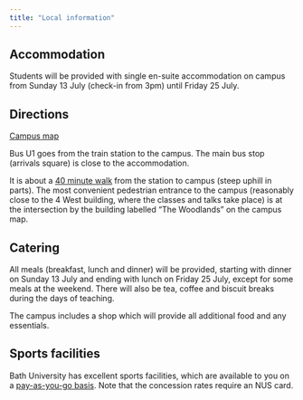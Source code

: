```yaml
---
title: "Local information"
---
```


## Accommodation

Students will be provided with single en-suite accommodation on campus from Sunday 13 July (check-in from 3pm) until Friday 25 July.
<!--Each room will be en suite with access to a shared kitchen and communal space. All bed linen will be provided and washed weekly.-->


## Directions

[Campus map](https://www.bath.ac.uk/publications/claverton-down-campus-map/attachments/university-campus-map.pdf)

Bus U1 goes from the train station to the campus. The main bus stop (arrivals square) is close to the accommodation.

It is about a [40 minute walk](https://www.google.com/maps/dir/51.377389,-2.3566945/51.3791194,-2.3287683/@51.3779515,-2.3379405,17z/data=!4m2!4m1!3e2?entry=ttu&g_ep=EgoyMDI1MDYxNy4wIKXMDSoASAFQAw%3D%3D) from the station to campus (steep uphill in parts). The most convenient pedestrian entrance to the campus (reasonably close to the 4 West building, where the classes and talks take place) is at the intersection by the building labelled "The Woodlands" on the campus map.


## Catering


All meals (breakfast, lunch and dinner) will be provided, starting with dinner on Sunday 13 July and ending with lunch on Friday 25 July, except for some meals at the weekend.
There will also be tea, coffee and biscuit breaks during the days of teaching.

The campus includes a shop which will provide all additional food and any essentials.

## Sports facilities

Bath University has excellent sports facilities, which are available to you on a [pay-as-you-go basis](https://www.teambath.com/about/prices-bookings/pay-and-play-rates/). Note that the concession rates require an NUS card.
